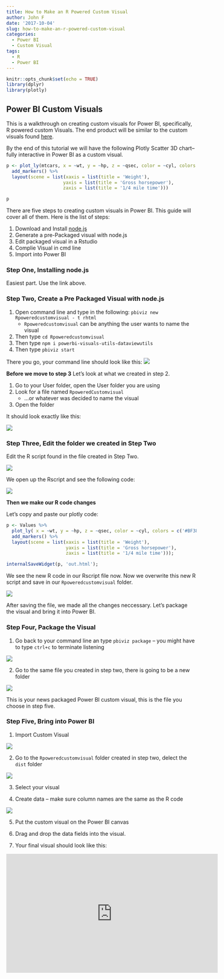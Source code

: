 ```yaml
---
title: How to Make an R Powered Custom Visual
author: John F
date: '2017-10-04'
slug: how-to-make-an-r-powered-custom-visual
categories:
  - Power BI
  - Custom Visual
tags:
  - R
  - Power BI
---
```


```r
knitr::opts_chunk$set(echo = TRUE)
library(dplyr)
library(plotly)
```


## Power BI Custom Visuals

This is a walkthrough on creating custom visuals for Power BI, specifically, R powered custom Visuals. The end product will be similar to the custom visuals found [here](https://powerbi.microsoft.com/en-us/documentation/powerbi-desktop-r-powered-custom-visuals/).  

By the end of this tutorial we will have the following Plotly Scatter 3D chart--fully interactive in Power BI as a custom visual. 

```r
p <- plot_ly(mtcars, x = ~wt, y = ~hp, z = ~qsec, color = ~cyl, colors = c('#BF382A', '#0C4B8E')) %>%
  add_markers() %>%
  layout(scene = list(xaxis = list(title = 'Weight'),
                     yaxis = list(title = 'Gross horsepower'),
                     zaxis = list(title = '1/4 mile time')))

p

```


There are five steps to creating custom visuals in Power BI. This guide will cover all of them. Here is the list of steps:


1. Download and Install [node.js](https://nodejs.org/en/)
2. Generate a pre-Packaged visual with node.js 
3. Edit packaged visual in a Rstudio
4. Complie Visual in cmd line 
5. Import into Power BI 

### Step One, Installing node.js

Easiest part. Use the link above.






### Step Two, Create a Pre Packaged Visual with node.js

1. Open command line and type in the following: `pbiviz new Rpoweredcustomvisual - t rhtml`
      + `Rpoweredcustomvisual` can be anything the user wants to name the visual
2. Then type `cd Rpoweredcustomvisual`
3. Then type `npm i powerbi-visuals-utils-dataviewutils` 
4. Then type `pbiviz start` 

There you go, your command line should look like this: 
\center ![](/images/CommandLineAfterRvisualpromt.PNG) \center

__Before we move to step 3__ 
Let's look at what we created in step 2. 

1. Go to your User folder, open the User folder you are using
2. Look for a file named `RpoweredCustomvisual` 
      + ...or whatever was decided to name the visual
3. Open the folder 

It should look exactly like this:

  \center ![](/images/What the Packaged R Visual Looks like.PNG) \center








### Step Three, Edit the folder we created in Step Two

Edit the R script found in the file created in Step Two. 

![](/static/images/Rscipt location.PNG)

We open up the Rscript and see the following code:

![](pictures/What the R Script Looks Like before.PNG)

__Then we make our R code changes__ 

Let's copy and paste our plotly code: 

```r

p <- Values %>%
  plot_ly( x = ~wt, y = ~hp, z = ~qsec, color = ~cyl, colors = c('#BF382A', '#0C4B8E')) %>%
  add_markers() %>%
  layout(scene = list(xaxis = list(title = 'Weight'),
                      yaxis = list(title = 'Gross horsepower'),
                      zaxis = list(title = '1/4 mile time')));

internalSaveWidget(p, 'out.html');

```

We see the new R code in our Rscript file now. Now we overwrite this new R script and save in our `Rpoweredcustomvisual` folder. 

![](/static/images/What the code looks like after changing R Script 4.PNG)

After saving the file, we made all the changes neccessary. Let's package the visual and bring it into Power BI. 







### Step Four, Package the Visual

1. Go back to your command line an type `pbiviz package` -- you might have to type `ctrl+c` to terminate listening

  ![](/static/images/packageVisual.PNG)

2. Go to the same file you created in step two, there is going to be a new folder

  ![](/static/images/new fodler created after PACKAGE step.PNG)

This is your news packaged Power BI custom visual, this is the file you choose in step five. 







### Step Five, Bring into Power BI


1. Import Custom Visual 

![](/static/images/Import custom Visual Power BI.PNG)

2. Go to the `Rpoweredcustomvisual` folder created in step two, delect the `dist` folder 

![](/static/images/CustomVisual in folder.PNG)

3. Select your visual

4. Create data -- make sure column names are the same as the R code

![](/static/images/random data for visual.PNG)

5. Put the custom visual on the Power BI canvas 

6. Drag and drop the data fields into the visual.

7. Your final visual should look like this:


<iframe width="560" height="315" src="https://www.youtube.com/embed/cqqa3EhFS1c" frameborder="0" allowfullscreen></iframe>



